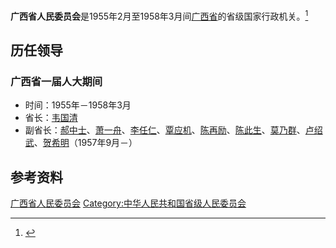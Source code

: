 '''广西省人民委员会'''是1955年2月至1958年3月间[[广西省|广西省]]的省级国家行政机关。<ref>{{Cite book|title=中华人民共和国职官志|author=何虎生, 李耀东, 向常福主编|publisher=中国社会出版社|year=2003|isbn=9787800883934|location=北京|pages=}}</ref>

== 历任领导 ==
=== 广西省一届人大期间 ===
* 时间：1955年－1958年3月
* 省长：[[韦国清|韦国清]]
* 副省长：[[郝中士|郝中士]]、[[萧一舟|萧一舟]]、[[李任仁|李任仁]]、[[覃应机|覃应机]]、[[陈再励|陈再励]]、[[陈此生|陈此生]]、[[莫乃群|莫乃群]]、[[卢绍武|卢绍武]]、[[贺希明|贺希明]]（1957年9月－）

== 参考资料 ==
{{reflist}}

{{广西行政长官}}

[[Category:广西省人民委员会|]]
[[Category:中华人民共和国省级人民委员会|Category:中华人民共和国省级人民委员会]]